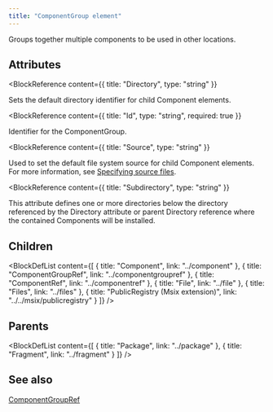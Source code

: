 ```yaml
---
title: "ComponentGroup element"
---
```



Groups together multiple components to be used in other locations.


## Attributes

<BlockWrapper>

  <BlockReference
    content={{
      title: "Directory",
      type: "string"
    }}
  >
  Sets the default directory identifier for child Component elements.
  </BlockReference>

  <BlockReference
    content={{
      title: "Id",
      type: "string",
      required: true
    }}
  >
  Identifier for the ComponentGroup.
  </BlockReference>

  <BlockReference
    content={{
      title: "Source",
      type: "string"
    }}
  >
  Used to set the default file system source for child Component elements. For more information, see
   [Specifying source files](../../tools/payloads/).
  </BlockReference>

  <BlockReference
    content={{
      title: "Subdirectory",
      type: "string"
    }}
  >
  This attribute defines one or more directories below the directory referenced by the Directory attribute or parent
   Directory reference where the contained Components will be installed.
  </BlockReference>

</BlockWrapper>

## Children

<BlockDefList content={[
    {
      title: "Component",
      link: "../component"
    },
    {
      title: "ComponentGroupRef",
      link: "../componentgroupref"
    },
    {
      title: "ComponentRef",
      link: "../componentref"
    },
    {
      title: "File",
      link: "../file"
    },
    {
      title: "Files",
      link: "../files"
    },
    {
      title: "PublicRegistry (Msix extension)",
      link: "../../msix/publicregistry"
    }
  ]}
/>

## Parents

<BlockDefList content={[
    {
      title: "Package",
      link: "../package"
    },
    {
      title: "Fragment",
      link: "../fragment"
    }
  ]}
/>

## See also
[ComponentGroupRef](../componentgroupref)